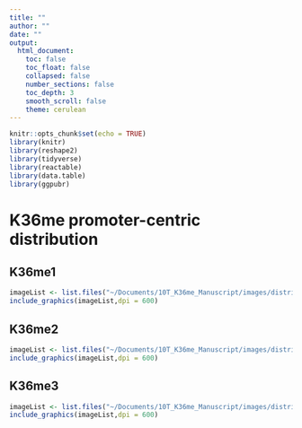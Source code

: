 ```yaml
---
title: ""
author: ""
date: ""
output:
  html_document:
    toc: false
    toc_float: false
    collapsed: false
    number_sections: false
    toc_depth: 3
    smooth_scroll: false
    theme: cerulean
---
```


```r
knitr::opts_chunk$set(echo = TRUE)
library(knitr)
library(reshape2)
library(tidyverse)
library(reactable)
library(data.table)
library(ggpubr)
```

# K36me promoter-centric distribution {.tabset}

## K36me1
```r
imageList <- list.files("~/Documents/10T_K36me_Manuscript/images/distribution_promoter_centric/cpm/K36me1", pattern= "*.png", full.names=T)
include_graphics(imageList,dpi = 600)
```

## K36me2
```r
imageList <- list.files("~/Documents/10T_K36me_Manuscript/images/distribution_promoter_centric/cpm/K36me2", pattern= "*.png", full.names=T)
include_graphics(imageList,dpi = 600)
```

## K36me3
```r
imageList <- list.files("~/Documents/10T_K36me_Manuscript/images/distribution_promoter_centric/cpm/K36me3", pattern= "*.png", full.names=T)
include_graphics(imageList,dpi = 600)
```
